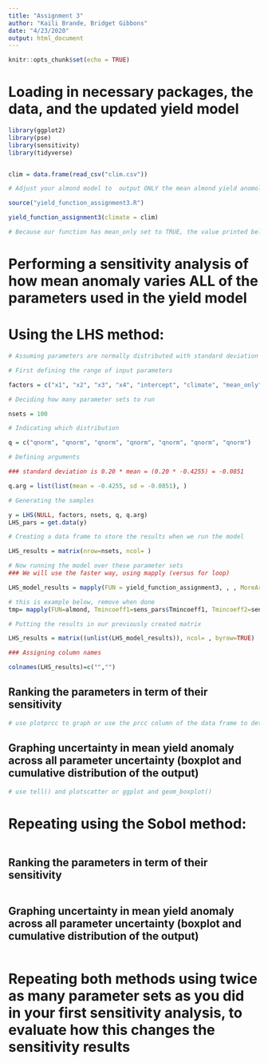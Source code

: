 ```yaml
---
title: "Assignment 3"
author: "Kaili Brande, Bridget Gibbons"
date: "4/23/2020"
output: html_document
---
```


```r
knitr::opts_chunk$set(echo = TRUE)
```

# Loading in necessary packages, the data, and the updated yield model

```r


library(ggplot2)
library(pse)
library(sensitivity)
library(tidyverse)


clim = data.frame(read_csv("clim.csv"))

```

```r

# Adjust your almond model to  output ONLY the mean almond yield anomoly IF the users sets parameter (e.g mean_only = TRUE))

source("yield_function_assignment3.R")

yield_function_assignment3(climate = clim)

# Because our function has mean_only set to TRUE, the value printed below is our mean value

```

# Performing a sensitivity analysis of how mean anomaly varies ALL of the parameters used in the yield model 
# Using the LHS method:

```r

# Assuming parameters are normally distributed with standard deviation of 20% mean value

# First defining the range of input parameters

factors = c("x1", "x2", "x3", "x4", "intercept", "climate", "mean_only")

# Deciding how many parameter sets to run

nsets = 100

# Indicating which distribution

q = c("qnorm", "qnorm", "qnorm", "qnorm", "qnorm", "qnorm", "qnorm")

# Defining arguments

### standard deviation is 0.20 * mean = (0.20 * -0.4255) = -0.0851

q.arg = list(list(mean = -0.4255, sd = -0.0851), )

# Generating the samples

y = LHS(NULL, factors, nsets, q, q.arg)
LHS_pars = get.data(y)

# Creating a data frame to store the results when we run the model

LHS_results = matrix(nrow=nsets, ncol= )

# Now running the model over these parameter sets
### We will use the faster way, using mapply (versus for loop)

LHS_model_results = mapply(FUN = yield_function_assignment3, , , MoreArgs = list(clim=clim))

# this is example below, remove when done
tmp= mapply(FUN=almond, Tmincoeff1=sens_pars$Tmincoeff1, Tmincoeff2=sens_pars$Tmincoeff2, MoreArgs=list(clim=clim))

# Putting the results in our previously created matrix

LHS_results = matrix((unlist(LHS_model_results)), ncol= , byrow=TRUE)

### Assigning column names

colnames(LHS_results)=c("","")

```

## Ranking the parameters in term of their sensitivity

```r

# use plotprcc to graph or use the prcc column of the data frame to determine the ranks?

```

## Graphing uncertainty in mean yield anomaly across all parameter uncertainty (boxplot and cumulative distribution of the output)

```r

# use tell() and plotscatter or ggplot and geom_boxplot()

```


# Repeating using the Sobol method:

```r



```

## Ranking the parameters in term of their sensitivity

```r



```

## Graphing uncertainty in mean yield anomaly across all parameter uncertainty (boxplot and cumulative distribution of the output)

```r


```


# Repeating both methods using twice as many parameter sets as you did in your first sensitivity analysis, to evaluate how this changes the sensitivity results

```r


```

## 